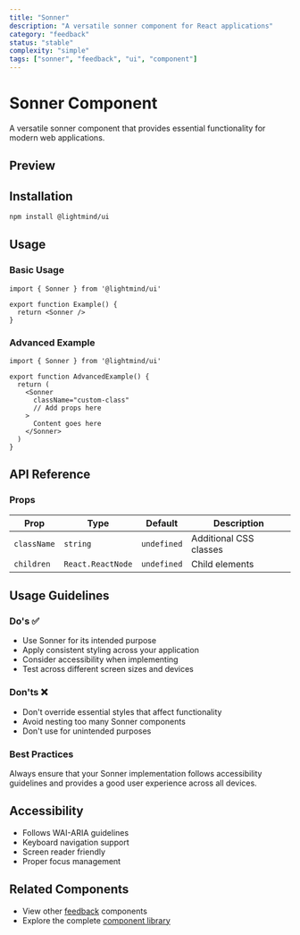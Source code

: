 ```yaml
---
title: "Sonner"
description: "A versatile sonner component for React applications"
category: "feedback"
status: "stable"
complexity: "simple"
tags: ["sonner", "feedback", "ui", "component"]
---
```



# Sonner Component

A versatile sonner component that provides essential functionality for modern web applications.

## Preview

<div className="space-y-6">
  <SonnerDemo />
</div>

## Installation

```bash
npm install @lightmind/ui
```

## Usage

### Basic Usage

```tsx
import { Sonner } from '@lightmind/ui'

export function Example() {
  return <Sonner />
}
```

### Advanced Example

```tsx
import { Sonner } from '@lightmind/ui'

export function AdvancedExample() {
  return (
    <Sonner
      className="custom-class"
      // Add props here
    >
      Content goes here
    </Sonner>
  )
}
```

## API Reference

### Props

| Prop | Type | Default | Description |
|------|------|---------|-------------|
| `className` | `string` | `undefined` | Additional CSS classes |
| `children` | `React.ReactNode` | `undefined` | Child elements |

## Usage Guidelines

### Do's ✅

- Use Sonner for its intended purpose
- Apply consistent styling across your application
- Consider accessibility when implementing
- Test across different screen sizes and devices

### Don'ts ❌

- Don't override essential styles that affect functionality
- Avoid nesting too many Sonner components
- Don't use for unintended purposes

### Best Practices

Always ensure that your Sonner implementation follows accessibility guidelines and provides a good user experience across all devices.

## Accessibility

- Follows WAI-ARIA guidelines
- Keyboard navigation support
- Screen reader friendly
- Proper focus management

## Related Components

- View other [feedback](/category/feedback) components
- Explore the complete [component library](/search)
